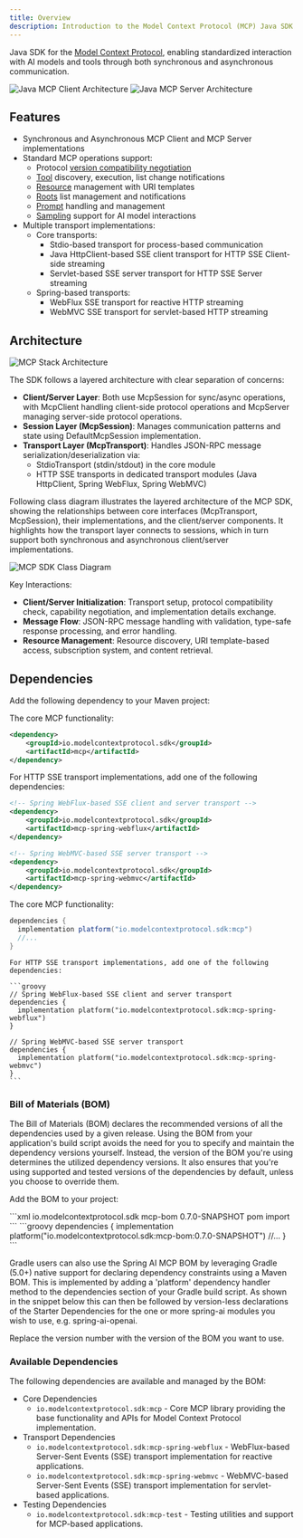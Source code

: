 ```yaml
---
title: Overview
description: Introduction to the Model Context Protocol (MCP) Java SDK
---
```


Java SDK for the [Model Context Protocol](https://modelcontextprotocol.org/docs/concepts/architecture), enabling standardized interaction with AI models and tools through both synchronous and asynchronous communication.

![Java MCP Client Architecture](/images/java/java-mcp-client-architecture.jpg)
![Java MCP Server Architecture](/images/java/java-mcp-server-architecture.jpg)

## Features

- Synchronous and Asynchronous MCP Client and MCP Server implementations
- Standard MCP operations support:
  - Protocol [version compatibility negotiation](https://spec.modelcontextprotocol.io/specification/2024-11-05/basic/lifecycle/#initialization)
  - [Tool](https://spec.modelcontextprotocol.io/specification/2024-11-05/server/tools/) discovery, execution, list change notifications
  - [Resource](https://spec.modelcontextprotocol.io/specification/2024-11-05/server/resources/) management with URI templates
  - [Roots](https://spec.modelcontextprotocol.io/specification/2024-11-05/client/roots/) list management and notifications
  - [Prompt](https://spec.modelcontextprotocol.io/specification/2024-11-05/server/prompts/) handling and management
  - [Sampling](https://spec.modelcontextprotocol.io/specification/2024-11-05/client/sampling/) support for AI model interactions
- Multiple transport implementations:
  - Core transports:
    - Stdio-based transport for process-based communication
    - Java HttpClient-based SSE client transport for HTTP SSE Client-side streaming
    - Servlet-based SSE server transport for HTTP SSE Server streaming
  - Spring-based transports:
    - WebFlux SSE transport for reactive HTTP streaming
    - WebMVC SSE transport for servlet-based HTTP streaming

## Architecture

![MCP Stack Architecture](/images/java/mcp-stack.svg)

The SDK follows a layered architecture with clear separation of concerns:

- **Client/Server Layer**: Both use McpSession for sync/async operations, with McpClient handling client-side protocol operations and McpServer managing server-side protocol operations.
- **Session Layer (McpSession)**: Manages communication patterns and state using DefaultMcpSession implementation.
- **Transport Layer (McpTransport)**: Handles JSON-RPC message serialization/deserialization via:
  - StdioTransport (stdin/stdout) in the core module
  - HTTP SSE transports in dedicated transport modules (Java HttpClient, Spring WebFlux, Spring WebMVC)

Following class diagram illustrates the layered architecture of the MCP SDK, showing the relationships between core interfaces (McpTransport, McpSession), their implementations, and the client/server components. It highlights how the transport layer connects to sessions, which in turn support both synchronous and asynchronous client/server implementations.

![MCP SDK Class Diagram](/images/java/java-mcp-uml-classdiagram.svg)

Key Interactions:

- **Client/Server Initialization**: Transport setup, protocol compatibility check, capability negotiation, and implementation details exchange.
- **Message Flow**: JSON-RPC message handling with validation, type-safe response processing, and error handling.
- **Resource Management**: Resource discovery, URI template-based access, subscription system, and content retrieval.

## Dependencies

Add the following dependency to your Maven project:

<Tabs>
  <Tab title="Maven">
The core MCP functionality:

```xml
<dependency>
    <groupId>io.modelcontextprotocol.sdk</groupId>
    <artifactId>mcp</artifactId>
</dependency>
```

For HTTP SSE transport implementations, add one of the following dependencies:

```xml
<!-- Spring WebFlux-based SSE client and server transport -->
<dependency>
    <groupId>io.modelcontextprotocol.sdk</groupId>
    <artifactId>mcp-spring-webflux</artifactId>
</dependency>

<!-- Spring WebMVC-based SSE server transport -->
<dependency>
    <groupId>io.modelcontextprotocol.sdk</groupId>
    <artifactId>mcp-spring-webmvc</artifactId>
</dependency>
```
  </Tab>
    <Tab title="Gradle">
    The core MCP functionality:

  ```groovy
  dependencies {
    implementation platform("io.modelcontextprotocol.sdk:mcp")
    //...
  }
  ```

    For HTTP SSE transport implementations, add one of the following dependencies:

    ```groovy
    // Spring WebFlux-based SSE client and server transport
    dependencies {
      implementation platform("io.modelcontextprotocol.sdk:mcp-spring-webflux")
    }

    // Spring WebMVC-based SSE server transport
    dependencies {
      implementation platform("io.modelcontextprotocol.sdk:mcp-spring-webmvc")
    }
    ```
  </Tab>
</Tabs>

### Bill of Materials (BOM)

The Bill of Materials (BOM) declares the recommended versions of all the dependencies used by a given release.
Using the BOM from your application's build script avoids the need for you to specify and maintain the dependency versions yourself.
Instead, the version of the BOM you're using determines the utilized dependency versions.
It also ensures that you're using supported and tested versions of the dependencies by default, unless you choose to override them.

Add the BOM to your project:

<Tabs>
  <Tab title="Maven">
```xml
<dependencyManagement>
    <dependencies>
        <dependency>
            <groupId>io.modelcontextprotocol.sdk</groupId>
            <artifactId>mcp-bom</artifactId>
            <version>0.7.0-SNAPSHOT</version>
            <type>pom</type>
            <scope>import</scope>
        </dependency>
    </dependencies>
</dependencyManagement>
```
  </Tab>

  <Tab title="Gradle">
```groovy
dependencies {
  implementation platform("io.modelcontextprotocol.sdk:mcp-bom:0.7.0-SNAPSHOT")
  //...
}
```

Gradle users can also use the Spring AI MCP BOM by leveraging Gradle (5.0+) native support for declaring dependency constraints using a Maven BOM.
This is implemented by adding a 'platform' dependency handler method to the dependencies section of your Gradle build script.
As shown in the snippet below this can then be followed by version-less declarations of the Starter Dependencies for the one or more spring-ai modules you wish to use, e.g. spring-ai-openai.
  </Tab>
</Tabs>

Replace the version number with the version of the BOM you want to use.

### Available Dependencies

The following dependencies are available and managed by the BOM:

- Core Dependencies 
  - `io.modelcontextprotocol.sdk:mcp` - Core MCP library providing the base functionality and APIs for Model Context Protocol implementation.
- Transport Dependencies
  - `io.modelcontextprotocol.sdk:mcp-spring-webflux` - WebFlux-based Server-Sent Events (SSE) transport implementation for reactive applications.
  - `io.modelcontextprotocol.sdk:mcp-spring-webmvc` - WebMVC-based Server-Sent Events (SSE) transport implementation for servlet-based applications.
- Testing Dependencies
  - `io.modelcontextprotocol.sdk:mcp-test` - Testing utilities and support for MCP-based applications.

